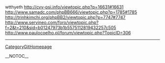 wtthyeth http://cvv-psi.info/viewtopic.php?p=16631#16631 http://www.samadc.com/phpBB666/viewtopic.php?p=1785#1785 http://trinhkimchi.org/phpBB2/viewtopic.php?p=7747#7747 http://www.servineo.com/foro/viewtopic.php?f=2&t=210&sid=b01247973b1b5575112819432257c505 http://www.paulocoelho.pl/forum/viewtopic.php?TopicID=306
----
[[CategoryGitHomepage]]

__NOTOC__